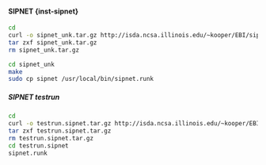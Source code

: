 #### SIPNET {inst-sipnet}

```bash
cd
curl -o sipnet_unk.tar.gz http://isda.ncsa.illinois.edu/~kooper/EBI/sipnet_unk.tar.gz
tar zxf sipnet_unk.tar.gz
rm sipnet_unk.tar.gz

cd sipnet_unk
make
sudo cp sipnet /usr/local/bin/sipnet.runk
```

##### SIPNET testrun

```bash
cd
curl -o testrun.sipnet.tar.gz http://isda.ncsa.illinois.edu/~kooper/EBI/testrun.sipnet.tar.gz
tar zxf testrun.sipnet.tar.gz
rm testrun.sipnet.tar.gz
cd testrun.sipnet
sipnet.runk
```